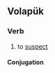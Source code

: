 ==Volapük==

===Verb===
{{head|vo|verb}}

# {{lb|vo|intransitive}} to [[suspect]]

====Conjugation====
{{vo-conj|intr=yes}}